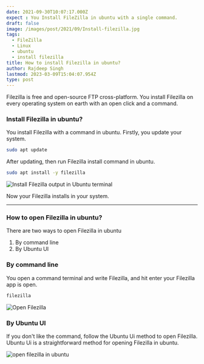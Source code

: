 ```yaml
---
date: 2021-09-30T10:07:17.000Z
expect : You Install FileZilla in ubuntu with a single command.
draft: false
image: /images/post/2021/09/Install-filezilla.jpg
tags:
  - FileZilla
  - Linux
  - ubuntu
  - install filezilla
title: How to install Filezilla in ubuntu?
author: Rajdeep Singh
lastmod: 2023-03-09T15:04:07.954Z
type: post
---
```


Filezilla is free and open-source FTP cross-platform. You install Filezilla on
every operating system on earth with an open click and a command.

### Install Filezilla in ubuntu?

You install Filezilla with a command in ubuntu. Firstly, you update your system.

```bash
sudo apt update
```

After updating, then run Filezilla install command in ubuntu.

```bash
sudo apt install -y filezilla
```

![Install Filezilla output in Ubuntu terminal](/images/post/2021/09/install-file-zilla.png "Install Filezilla output in Ubuntu terminal")

Now your Filezilla installs in your system.

---

### How to open Filezilla in ubuntu?

There are two ways to open Filezilla in ubuntu

1. By command line
2. By Ubuntu UI

### By command line

You open a command terminal and write Filezilla, and hit enter your Filezilla
app is open.

```bash
filezilla
```

![Open Filezilla](/images/post/2021/09/open-filezilla.png "Open Filezilla")

### By Ubuntu UI

If you don't like the command, follow the Ubuntu Ui method to open Filezilla.
Ubuntu Ui is a straightforward method for opening Filezilla in ubuntu.

![open filezilla in ubuntu](/images/post/2021/09/open-filezilla-in-ubantu.png "open filezilla in ubuntu")
